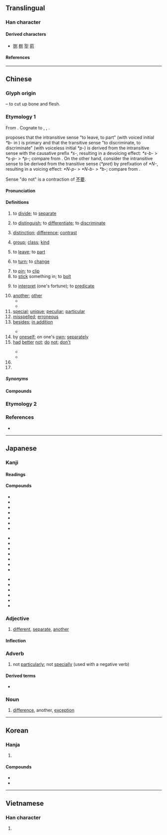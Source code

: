 {{also|别}}
{{character info}}
==Translingual==

===Han character===
{{stroke order|strokes=7}}
{{Han char|rn=18|rad=刀|as=05|sn=7|four=62200|canj=RSLN|ids=⿰𠮠刂}}

====Derived characters====
* [[捌]] [[㭭]] [[𡋾]] [[莂]]

====References====
{{Han ref|kx=0138.120|dkj=01924|dj=0312.010|hdz=10328.130|uh=5225}}

----

==Chinese==
{{zh-forms|s=别|alt=𠛰,𠔁-ancient}}

===Glyph origin===
{{Han etym}}
{{Han compound|冎|刀|alt2=刂|ls=ic|t1=bone|t2=knife}} – to cut up bone and flesh.

===Etymology 1===
From {{inh|zh|sit-pro|*brat ~ prat|*brat|cut apart, cut open}}. Cognate to {{och-l|八|to [[divide]]; to [[differentiate]]}}, {{och-l|列}}, {{och-l|裂}}.

{{zh-ref|Mei (2008)}} proposes that the intransitive sense "to leave, to part" (with voiced initial ''*b-'' in {{cog|ltc|-}}) is primary and that the transitive sense "to discriminate, to discriminate" (with voiceless initial ''*p-'') is derived from the intransitive sense with the {{cog|och|-}} causative prefix ''*s-'', resulting in a devoicing effect: ''*s-b-'' > ''*s-p-'' > ''*p-''; compare {{och-l|黑|black|tr=*s-mək}} from {{och-l|墨|ink|tr=*mək}}. On the other hand, {{zh-ref|Sagart and Baxter (2012)}} consider the intransitive sense to be derived from the transitive sense (''*pret'') by prefixation of ''*N-'', resulting in a voicing effect: ''*N-p-'' > ''*N-b-'' > ''*b-''; compare {{och-l|敗|to suffer defeat|tr=*N-pˤrat-s}} from {{och-l|敗|to defeat|tr=*pˤrat-s}}.

Sense "do not" is a contraction of [[不要]].

====Pronunciation====
{{zh-pron
|m=bié
|m-s=bie2
|dg=бә1
|c=bit6
|c-t=bet5
|g=piet6
|h=pfs=phe̍t;gd=piêd6
|j=
|mb=piĕ/bie̿
|mb_note=bie̿ - “other”
|md=bĕk/biék/biĕk
|md_note=bĕk - vernacular (“other; different”); biék - “to distinguish”; biĕk - literary (“to leave; another”)
|mn=pa̍t/pat/pia̍t/piat
|mn_note=pa̍t - vernacular (“other”); pat - vernacular (“to know; to be used to”, also written as {{l|zh|捌}}); pia̍t - literary (“to separate; to leave; surname in Mainland”); piat - literary (“to distinguish; to interpret; surname in Taiwan”)
|mn-t=biêg8/biag8/bag8
|mn-t_note=biêg8 - Chaozhou; biag8 - Shantou; bag8 - “other”
|w=5beq,5biq
|w_note=5beq - vernacular; 5biq - literary
|x=
|mc=y
|oc=y,2+1
|cat=v,a,adv,pn
}}

====Definitions====
{{zh-hanzi}}

# {{lb|zh|literary}} to [[divide]]; to [[separate]]
# to [[distinguish]]; to [[differentiate]]; to [[discriminate]]
#: {{zh-x|區別|difference; to distinguish}}
# [[distinction]]; [[difference]]; [[contrast]]
#: {{zh-x|天壤之別|a world of difference}}
# [[group]]; [[class]]; [[kind]]
#: {{zh-x|性別|sex; gender}}
#: {{zh-x|派別|sect}}
# to [[leave]]; to [[part]]
#: {{zh-x|永別|to part forever}}
#: {{zh-x|不辭而別|to leave without saying goodbye}}
#: {{zh-x|久 別 重逢|to meet after a long separation}}
# {{lb|zh|literary|or|dialectal}} to [[turn]]; to [[change]]
# to [[pin]]; to [[clip]]
# to [[stick]] something in; to [[bolt]]
# {{lb|zh|Min Nan}} to [[interpret]] (one's fortune); to [[predicate]]
#: {{zh-also|逼}}
#: {{zh-x|別{piat} 籤詩|to '''interpret''' lottery poetry (poetry associated with fortune sticks)|MN}}
# [[another]]; [[other]]
#* {{zh-x|不要 探聽 別人 的 事。|Don't pry into '''other''' people's affairs.}}
#* {{zh-x|既然 我們 已經 溫習 夠 了，不如 做 別 的 事情 吧。|Since we've studied enough, let's do something '''else'''.}}
# [[special]]; [[unique]]; [[peculiar]]; [[particular]]
# [[misspelled]]; [[erroneous]]
# [[besides]]; [[in addition]]
#: {{zh-x|別 樹 一 幟|to have a distinct style of one's own}}
#* {{zh-x|^項 ^梁 使 ^沛公 及 ^項 羽 別 攻 ^城陽，屠 之。||ref=Shiji}}
# by [[oneself]]; on one's [[own]]; [[separately]]
# [[had]] [[better]] [[not]]; [[do]] [[not]]; [[don't]]
#: {{zh-x|別 去！|Don't go!}}
#* {{zh-x|請 別 在 這裡 拍照。|Please '''do not''' take photos here.}}
#* {{zh-x|別 忘 了 在 你 的 信 上 貼 張 郵票。|'''Don't''' forget to put a stamp on your letter.}}
# {{n-g|particle used with {{zh-l|*是}} after it to express [[supposition]], often an imagined unfavourable scenario}}
# {{surname|zh}}

=====Synonyms=====
{{zh-dial}}

====Compounds====
{{zh-der|天壤之別|別材|幫別|別趣|別具慧眼|別子|別頦腮|另當別論|別具一格|久別重逢|別轉|別勁|別史|別傳|判別|別殿|別來|分別部居|差別|別名|天差地別|別情|性別|別具隻眼|別體|大別|別解|個別差異|別裁|別變|別扭|別鶴|別集|別號|天地之別|別創新格|不是別人|別有洞天|別國|國別史|別緒|別有天地|別人|別宮祭江|別致有趣|別開生面|役別|分別|久別相逢|別來無恙|愛別離苦|惜別會|惜別|各別|互別苗頭|別義|別裁偽體|別室|別歲|性別歧視|別有風味|別稱|別館|別無長物|別論|別異|別墅|又當別論|別手|別具匠心|別出機杼|別腳|別處|國別|別生枝節|別出新裁|別調|久別|型別轉換|別管|別苗頭|別墨|別鶴離鸞|別識別見|大別山脈|個別|個別輔導|別業|別有用心|別具肺腸|告別|出生別|別樹一幟|別出心裁|剖別|小別|別房|別將|奉別|別法|別白|別駕|作別|別風淮雨|別意|別賦|不告而別|別針|天淵之別|別說|差別待遇|告別式|別離|別開蹊徑|分門別類|別第|別有居心|別致|別緻|別具爐錘|別闢蹊徑|別闢門戶|別提|千差萬別|區別|別後寒溫|別鶴操|別除權|別院|別話|別無他法|別樣|別本|別有肺腸|別字|別作一眼|別筵|乖別|別鶴孤鸞|暫別|揮別|煥別|格別烏|扭別|種別|班別|特別費|握別|萬別千差|特別門診|死別|永別|特別賣力|特別|派別|特別法|特別來賓|揀別|移情別戀|科別|旌別|流別|摯而有別|生別死離|特別刑法|留別|殊別|甄別|生離死別|琵琶別抱|特別護士|特別股|特別助理|男女有別|特別報導|拱手而別|死別生離|永別酒|泣別虞姬|敘別|拋妻別子|特別節目|朱紫難別|教外別傳|拜別|級別|終南別業|臨別|辨別|臨別依依|簡別|項別騅|細別|虞歌決別|話別|貴賤之別|霸王別姬|職別|離鸞別鳳|送別|酒有別腸|風流別致|闊別|餞別|贈別|霄壤之別|識別信號|間別|離情別緒|離別|道別|雲泥之別|類別|錯別字|辭別|迥別|訣別|賦別|謝別|識別證|識別|鑑別|別伊克|烏孜別里|別有}}

===Etymology 2===
{{zh-see|彆|v|to make someone [[change]] their opinion; to [[dissuade]]}}

===References===
* {{R:yue:Hanzi}}

{{zh-cat|Beginning|Intermediate}}

----

==Japanese==

===Kanji===
{{ja-kanji|grade=4|rs=刀05}}

====Readings====
{{ja-readings
|goon=べち
|kanon=へつ
|kanyoon=べつ
|kun=わか-れる, わ-ける, わかれ
}}

====Compounds====
{{top3}}
* {{ja-r|別%案|べつ%あん}}
* {{ja-r|別%格|べっ%かく}}
* {{ja-r|別%館|べっ%かん}}
* {{ja-r|別%件|べっ%けん}}
* {{ja-r|別%個|べっ%こ}}
* {{ja-r|別%字|べつ%じ}}
* {{ja-r|別%所|べっ%しょ}}
{{mid3}}
* {{ja-r|別%称|べっ%しょう}}
* {{ja-r|別%荘|べっ%そう}}
* {{ja-r|別%宅|べっ%たく}}
* {{ja-r|別%天%地|べっ%てん%ち}}
* {{ja-r|別%途|べっ%と}}
* {{ja-r|別%当|べっ%とう}}
* {{ja-r|別%府|べっ%ぷ}}
{{mid3}}
* {{ja-r|別%嬪|べっ%ぴん}}
* {{ja-r|別%離|べつ%り}}
* {{ja-r|鑑%別%所|かん%べつ%しょ}}
* {{ja-r|区%別|く%べつ}}
* {{ja-r|個%別|こ%べつ}}
* {{ja-r|離%別|り%べつ}}
{{bottom}}

===Adjective===
{{ja-adj|infl=な|べつ}}

# [[different]], [[separate]], [[another]]

====Inflection====
{{ja-na|べつ}}

===Adverb===
{{ja-pos|べつ|adverb}}

# not [[particularly]]; not [[specially]] (used with a negative verb)

====Derived terms====
* {{ja-r|別に|べつ に}}

===Noun===
{{ja-noun|べつ}}

# [[difference]], another, [[exception]]

----

==Korean==

===Hanja===
{{ko-hanja|[[다르다|다를]]|별}}

# {{hanja form of|별|[[difference]]}}

====Compounds====
{{der-top4|Compounds}}
* {{ko-l|별로|別로}}
* {{ko-l|특별하다|特別하다}}
{{der-bottom}}

----

==Vietnamese==

===Han character===
{{vi-readings|reading=[[biệt]], [[biết]], [[bét]], [[bết]], [[bệt]], [[bịt]], [[bẹt]], [[bít]]|rs=刀05}}

# {{rfdef|vi|sort=刀05}}